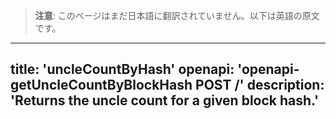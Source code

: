 <!-- AUTO-GENERATED-CONTENT:START (ENGLISH-COPY) -->
> **注意**: このページはまだ日本語に翻訳されていません。以下は英語の原文です。

---
title: 'uncleCountByHash'
openapi: 'openapi-getUncleCountByBlockHash POST /'
description: 'Returns the uncle count for a given block hash.'
---
